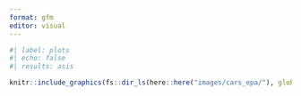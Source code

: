 ```yaml
---
format: gfm
editor: visual
---
```


```r
#| label: plots
#| echo: false
#| results: asis

knitr::include_graphics(fs::dir_ls(here::here("images/cars_epa/"), glob = "*.jpg|*.png"))
```

